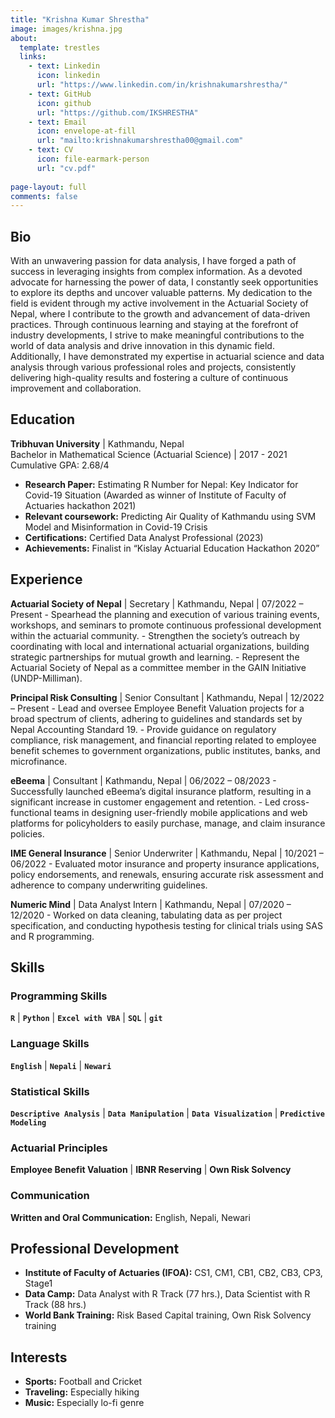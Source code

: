 ```yaml
---
title: "Krishna Kumar Shrestha"
image: images/krishna.jpg
about: 
  template: trestles
  links:
    - text: Linkedin
      icon: linkedin
      url: "https://www.linkedin.com/in/krishnakumarshrestha/"
    - text: GitHub
      icon: github
      url: "https://github.com/IKSHRESTHA"
    - text: Email
      icon: envelope-at-fill
      url: "mailto:krishnakumarshrestha00@gmail.com"
    - text: CV
      icon: file-earmark-person
      url: "cv.pdf"
      
page-layout: full
comments: false
---
```


::: {.column-page style="// Variables for easy customization $fixed-width: 300px; $scrollable-bg-color: #f5f5f5;  // Container for the columns .container {   display: flex;   height: 100vh; // Full viewport height }  // First column - fixed width .fixed-column {   width: $fixed-width;   background-color: #fff; // Change as needed   border-right: 1px solid #ddd; // Optional border   box-sizing: border-box;   overflow: hidden; // Prevent scrolling }  // Second column - scrollable .scrollable-column {   flex: 1;   background-color: $scrollable-bg-color;   overflow-y: auto; // Enable vertical scrolling   padding: 20px; // Optional padding   box-sizing: border-box; }"}


## Bio

With an unwavering passion for data analysis, I have forged a path of success in leveraging insights from complex information. As a devoted advocate for harnessing the power of data, I constantly seek opportunities to explore its depths and uncover valuable patterns. My dedication to the field is evident through my active involvement in the Actuarial Society of Nepal, where I contribute to the growth and advancement of data-driven practices. Through continuous learning and staying at the forefront of industry developments, I strive to make meaningful contributions to the world of data analysis and drive innovation in this dynamic field. Additionally, I have demonstrated my expertise in actuarial science and data analysis through various professional roles and projects, consistently delivering high-quality results and fostering a culture of continuous improvement and collaboration.

## Education

**Tribhuvan University** | Kathmandu, Nepal  
Bachelor in Mathematical Science (Actuarial Science) | 2017 - 2021  
Cumulative GPA: 2.68/4

- **Research Paper:** Estimating R Number for Nepal: Key Indicator for Covid-19 Situation (Awarded as winner of Institute of Faculty of Actuaries hackathon 2021)
- **Relevant coursework:** Predicting Air Quality of Kathmandu using SVM Model and Misinformation in Covid-19 Crisis
- **Certifications:** Certified Data Analyst Professional (2023)
- **Achievements:** Finalist in “Kislay Actuarial Education Hackathon 2020”

## Experience

**Actuarial Society of Nepal** | Secretary | Kathmandu, Nepal | 07/2022 – Present
- Spearhead the planning and execution of various training events, workshops, and seminars to promote continuous professional development within the actuarial community.
- Strengthen the society’s outreach by coordinating with local and international actuarial organizations, building strategic partnerships for mutual growth and learning.
- Represent the Actuarial Society of Nepal as a committee member in the GAIN Initiative (UNDP-Milliman).

**Principal Risk Consulting** | Senior Consultant | Kathmandu, Nepal | 12/2022 – Present
- Lead and oversee Employee Benefit Valuation projects for a broad spectrum of clients, adhering to guidelines and standards set by Nepal Accounting Standard 19.
- Provide guidance on regulatory compliance, risk management, and financial reporting related to employee benefit schemes to government organizations, public institutes, banks, and microfinance.

**eBeema** | Consultant | Kathmandu, Nepal | 06/2022 – 08/2023
- Successfully launched eBeema’s digital insurance platform, resulting in a significant increase in customer engagement and retention.
- Led cross-functional teams in designing user-friendly mobile applications and web platforms for policyholders to easily purchase, manage, and claim insurance policies.

**IME General Insurance** | Senior Underwriter | Kathmandu, Nepal | 10/2021 – 06/2022
- Evaluated motor insurance and property insurance applications, policy endorsements, and renewals, ensuring accurate risk assessment and adherence to company underwriting guidelines.

**Numeric Mind** | Data Analyst Intern | Kathmandu, Nepal | 07/2020 – 12/2020
- Worked on data cleaning, tabulating data as per project specification, and conducting hypothesis testing for clinical trials using SAS and R programming.

## Skills

### Programming Skills
**`R`** | **`Python`** | **`Excel with VBA`** | **`SQL`** | **`git`**

### Language Skills
**`English`** | **`Nepali`** | **`Newari`**

### Statistical Skills
**`Descriptive Analysis`** | **`Data Manipulation`** | **`Data Visualization`** | **`Predictive Modeling`**

### Actuarial Principles
**Employee Benefit Valuation** | **IBNR Reserving** | **Own Risk Solvency**

### Communication
**Written and Oral Communication:** English, Nepali, Newari

## Professional Development
- **Institute of Faculty of Actuaries (IFOA):** CS1, CM1, CB1, CB2, CB3, CP3, Stage1
- **Data Camp:** Data Analyst with R Track (77 hrs.), Data Scientist with R Track (88 hrs.)
- **World Bank Training:** Risk Based Capital training, Own Risk Solvency training

## Interests
- **Sports:** Football and Cricket
- **Traveling:** Especially hiking
- **Music:** Especially lo-fi genre

:::
